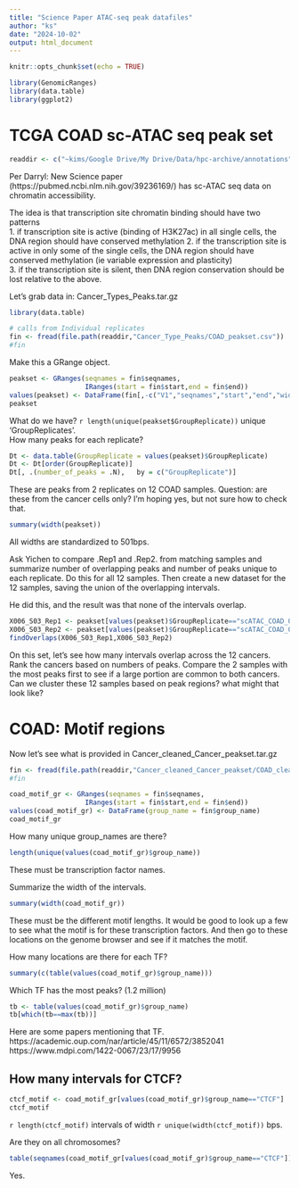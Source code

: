 ```yaml
---
title: "Science Paper ATAC-seq peak datafiles"
author: "ks"
date: "2024-10-02"
output: html_document
---
```


```r
knitr::opts_chunk$set(echo = TRUE)
```

```r
library(GenomicRanges)
library(data.table)
library(ggplot2)
```

# TCGA COAD sc-ATAC seq peak set

```r
readdir <- c("~kims/Google Drive/My Drive/Data/hpc-archive/annotations")
```

Per Darryl:
New Science paper (https://pubmed.ncbi.nlm.nih.gov/39236169/) has sc-ATAC seq data on chromatin accessibility. 

The idea is that transcription site chromatin binding should have two patterns   
1. if transcription site is active (binding of H3K27ac) in all single cells, the DNA region should have conserved methylation
2. if the transcription site is active in only some of the single cells, the DNA region should have conserved methylation (ie variable expression and plasticity)  
3. if the transcription site is silent, then DNA region conservation should be lost relative to the above. 

Let's grab data in: Cancer_Types_Peaks.tar.gz
```r
library(data.table)

# calls from Individual replicates
fin <- fread(file.path(readdir,"Cancer_Type_Peaks/COAD_peakset.csv"))
#fin
```

Make this a GRange object.
```r
peakset <- GRanges(seqnames = fin$seqnames,
                   IRanges(start = fin$start,end = fin$end))
values(peakset) <- DataFrame(fin[,-c("V1","seqnames","start","end","width","strand")])
peakset
```

What do we have?  `r length(unique(peakset$GroupReplicate))` unique 'GroupReplicates'.   
How many peaks for each replicate?
```r
Dt <- data.table(GroupReplicate = values(peakset)$GroupReplicate)
Dt <- Dt[order(GroupReplicate)]
Dt[, .(number_of_peaks = .N),   by = c("GroupReplicate")]
```
These are peaks from 2 replicates on 12 COAD samples. Question: are these from the cancer cells only? I'm hoping yes, but not sure how to check that.

```r
summary(width(peakset))
```
All widths are standardized to 501bps.


Ask Yichen to compare .Rep1 and .Rep2. from matching samples
and summarize number of overlapping peaks and number of peaks unique to each replicate. Do this for all 12 samples. Then create a new dataset for the 12 samples, saving the union of the overlapping intervals.

He did this, and the result was that none of the intervals overlap.

```r
X006_S03_Rep1 <- peakset[values(peakset)$GroupReplicate=="scATAC_COAD_0914606C_2CA1_4287_B530_DB70EA93ED6C_X006_S03_B1_T1._.Rep1"]
X006_S03_Rep2 <- peakset[values(peakset)$GroupReplicate=="scATAC_COAD_0914606C_2CA1_4287_B530_DB70EA93ED6C_X006_S03_B1_T1._.Rep2"]
findOverlaps(X006_S03_Rep1,X006_S03_Rep2)
```


On this set, let's see how many intervals overlap across the 12 cancers. Rank the cancers based on numbers of peaks. Compare the 2 samples with the most peaks first to see if a large portion are common to both cancers.  Can we cluster these 12 samples based on peak regions? what might that look like?



# COAD: Motif regions

Now let's see what is provided in Cancer_cleaned_Cancer_peakset.tar.gz
```r

fin <- fread(file.path(readdir,"Cancer_cleaned_Cancer_peakset/COAD_cleaned_motifs.csv/COAD_cleaned_motifs.csv"))
#fin
```


```r
coad_motif_gr <- GRanges(seqnames = fin$seqnames,
                   IRanges(start = fin$start,end = fin$end))
values(coad_motif_gr) <- DataFrame(group_name = fin$group_name)
coad_motif_gr
```

How many unique group_names are there?
```r
length(unique(values(coad_motif_gr)$group_name))
```
These must be transcription factor names.

Summarize the width of the intervals.
```r
summary(width(coad_motif_gr)) 
```
These must be the different motif lengths.  It would be good to look up a few to see what the motif is for these transcription factors.  And then go to these locations on the genome browser and see if it matches the motif.

How many locations are there for each TF?
```r
summary(c(table(values(coad_motif_gr)$group_name)))
```

Which TF has the most peaks? (1.2 million)
```r
tb <- table(values(coad_motif_gr)$group_name)
tb[which(tb==max(tb))]
```

Here are some papers mentioning that TF.
https://academic.oup.com/nar/article/45/11/6572/3852041    
https://www.mdpi.com/1422-0067/23/17/9956


## How many intervals for CTCF?
```r
ctcf_motif <- coad_motif_gr[values(coad_motif_gr)$group_name=="CTCF"]
ctcf_motif
```

`r length(ctcf_motif)` intervals of width 
`r unique(width(ctcf_motif))` bps.


Are they on all chromosomes?
```r
table(seqnames(coad_motif_gr[values(coad_motif_gr)$group_name=="CTCF"]))
```

Yes.




